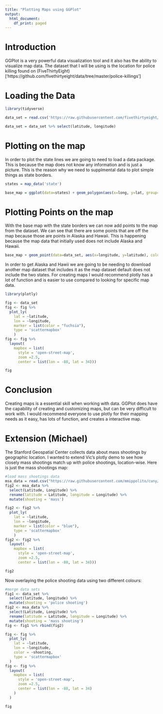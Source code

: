 ```yaml
---
title: "Plotting Maps using GGPlot"
output:
  html_document:
    df_print: paged
---
```


# Introduction

GGPlot is a very powerful data visualization tool and it also has the ability to visualize map data. The dataset that I will be using is the location for police killing found on (FiveThirtyEight)['https://github.com/fivethirtyeight/data/tree/master/police-killings']

# Loading the Data
```r
library(tidyverse)

data_set = read.csv('https://raw.githubusercontent.com/fivethirtyeight/data/master/police-killings/police_killings.csv')

data_set = data_set %>% select(latitude, longitude)
```

# Plotting on the map

In order to plot the state lines we are going to need to load a data package. This is because the map does not know any information and is just a picture. This is the reason why we need to supplmental data to plot simple things as state borders.
```r
states = map_data('state')

base_map = ggplot(data=states) + geom_polygon(aes(x=long, y=lat, group=group), color = 'white')
```

# Plotting Points on the map
With the base map with the state borders we can now add points to the map from the dataset. We can see that there are some points that are off the map because those are points in Alaska and Hawaii. This is happening because the map data that initially used does not include Alaska and Hawaii. 
```r
base_map + geom_point(data=data_set, aes(x=longitude, y=latitude), color='red')
```

In order to get Alaska and Hawii we are going to be needing to download another map dataset that includes it as the map dataset default does not include the two states. For creating maps I would recommend plotly has a lot of function and is easier to use compared to looking for specific map data.
```r
library(plotly)

fig <- data_set
fig <- fig %>%
  plot_ly(
    lat = ~latitude,
    lon = ~longitude,
    marker = list(color = "fuchsia"),
    type = 'scattermapbox'
    ) 
fig <- fig %>%
  layout(
    mapbox = list(
      style = 'open-street-map',
      zoom =2.5,
      center = list(lon = -88, lat = 34))) 

fig
```

# Conclusion

Creating maps is a essential skill when working with data. GGPlot does have the capability of creating and customizing maps, but can be very difficult to work with. I would recommend everyone to use plotly for their mapping needs as it easy, has lots of function, and creates a interactive map.

# Extension (Michael)

The Stanford Geospatial Center collects data about mass shootings by geographic location. I wanted to extend Vic's plotly demo to see how closely mass shootings match up with police shootings, location-wise. Here is just the mass shootings map:

```r

#load mass shootings data
msa_data = read.csv("https://raw.githubusercontent.com/mmippolito/cuny/main/data607/tidyverse/Stanford_MSA_Database.csv")
fig2 <- msa_data %>%
  select(Latitude, Longitude) %>%
  rename(latitude = Latitude, longitude = Longitude) %>%
  mutate(shooting = 'mass')

fig2 <- fig2 %>%
  plot_ly(
    lat = ~latitude,
    lon = ~longitude,
    marker = list(color = "blue"),
    type = 'scattermapbox'
    ) 
fig2 <- fig2 %>%
  layout(
    mapbox = list(
      style = 'open-street-map',
      zoom =2.5,
      center = list(lon = -88, lat = 34))) 

fig2

```

Now overlaying the police shooting data using two different colours:

```r

#merge data sets
fig1 <- data_set %>%
  select(latitude, longitude) %>%
  mutate(shooting = 'police shooting')
fig2 <- msa_data %>%
  select(Latitude, Longitude) %>%
  rename(latitude = Latitude, longitude = Longitude) %>%
  mutate(shooting = 'mass shooting')
fig <- fig1 %>% rbind(fig2)

fig <- fig %>%
  plot_ly(
    lat = ~latitude,
    lon = ~longitude,
    color = ~shooting,
    type = 'scattermapbox'
  )
fig <- fig %>%
  layout(
    mapbox = list(
      style = 'open-street-map',
      zoom =2.5,
      center = list(lon = -88, lat = 34)
    )
  )

fig

```